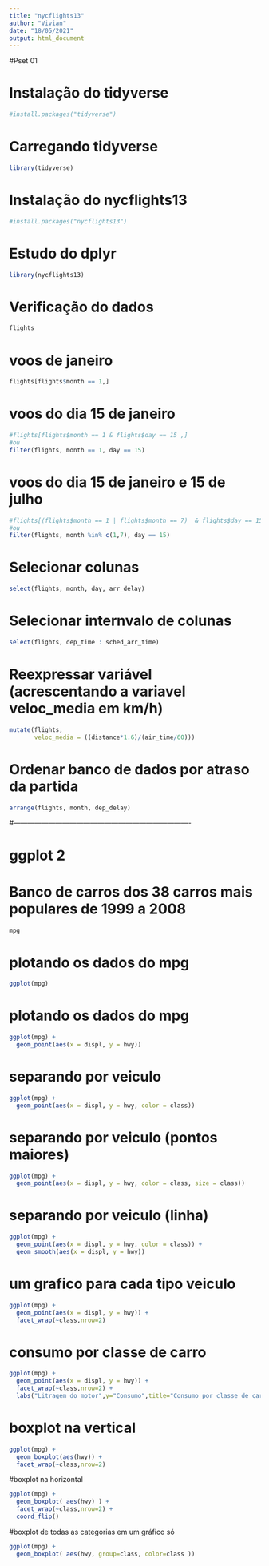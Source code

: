 ```yaml
---
title: "nycflights13"
author: "Vivian"
date: "18/05/2021"
output: html_document
---
```


#Pset 01

# Instalação do tidyverse
```r
#install.packages("tidyverse")
```

# Carregando tidyverse
```r
library(tidyverse)
```

# Instalação do nycflights13
```r
#install.packages("nycflights13")
```

# Estudo do dplyr
```r
library(nycflights13)
```

# Verificação do dados
```r
flights
```

# voos de janeiro
```r
flights[flights$month == 1,]
```

# voos do dia 15 de janeiro
```r
#flights[flights$month == 1 & flights$day == 15 ,]
#ou
filter(flights, month == 1, day == 15)
```

# voos do dia 15 de janeiro e 15 de julho
```r
#flights[(flights$month == 1 | flights$month == 7)  & flights$day == 15 ,]
#ou
filter(flights, month %in% c(1,7), day == 15)
```

# Selecionar colunas
```r
select(flights, month, day, arr_delay)
```

# Selecionar internvalo de colunas
```r
select(flights, dep_time : sched_arr_time)
```

# Reexpressar variável (acrescentando a variavel veloc_media em km/h)
```r
mutate(flights,
       veloc_media = ((distance*1.6)/(air_time/60)))
```

# Ordenar banco de dados por atraso da partida
```r
arrange(flights, month, dep_delay)
```

#----------------------------------------------------------------------------

# ggplot 2

# Banco de carros dos 38 carros mais populares de 1999 a 2008
```r
mpg
```

# plotando os dados do mpg
```r
ggplot(mpg)
```

# plotando os dados do mpg
```r
ggplot(mpg) + 
  geom_point(aes(x = displ, y = hwy))
```

# separando por veiculo
```r
ggplot(mpg) + 
  geom_point(aes(x = displ, y = hwy, color = class))
```

# separando por veiculo (pontos maiores)
```r
ggplot(mpg) + 
  geom_point(aes(x = displ, y = hwy, color = class, size = class))
```

# separando por veiculo (linha)
```r
ggplot(mpg) + 
  geom_point(aes(x = displ, y = hwy, color = class)) +
  geom_smooth(aes(x = displ, y = hwy))
```

# um grafico para cada tipo veiculo
```r
ggplot(mpg) + 
  geom_point(aes(x = displ, y = hwy)) +
  facet_wrap(~class,nrow=2)
```

# consumo por classe de carro
```r
ggplot(mpg) + 
  geom_point(aes(x = displ, y = hwy)) +
  facet_wrap(~class,nrow=2) +
  labs("Litragem do motor",y="Consumo",title="Consumo por classe de carro")
```

# boxplot na vertical
```r
ggplot(mpg) + 
  geom_boxplot(aes(hwy)) +
  facet_wrap(~class,nrow=2)
```

#boxplot na horizontal
```r
ggplot(mpg) +
  geom_boxplot( aes(hwy) ) +
  facet_wrap(~class,nrow=2) +
  coord_flip()
```

#boxplot de todas as categorias em um gráfico só
```r
ggplot(mpg) +
  geom_boxplot( aes(hwy, group=class, color=class ))
```